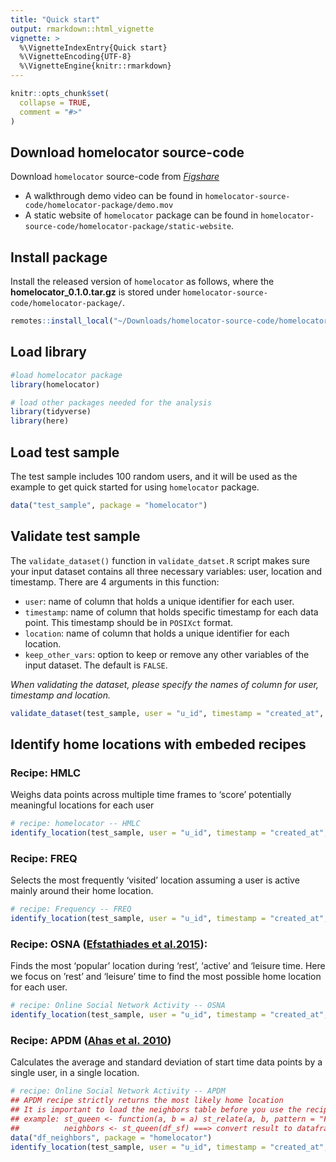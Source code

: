 ```yaml
---
title: "Quick start"
output: rmarkdown::html_vignette
vignette: >
  %\VignetteIndexEntry{Quick start}
  %\VignetteEncoding{UTF-8}
  %\VignetteEngine{knitr::rmarkdown}
---
```


```r
knitr::opts_chunk$set(
  collapse = TRUE,
  comment = "#>"
)
```


## Download homelocator source-code 

Download `homelocator` source-code from [_Figshare_](https://figshare.com/s/ce7b8bcfd2e6b44a5568)

- A walkthrough demo video can be found in `homelocator-source-code/homelocator-package/demo.mov`
- A static website of `homelocator` package can be found in `homelocator-source-code/homelocator-package/static-website`. 

## Install package 

Install the released version of `homelocator` as follows, where the **homelocator_0.1.0.tar.gz** is stored under `homelocator-source-code/homelocator-package/`. 

```r
remotes::install_local("~/Downloads/homelocator-source-code/homelocator-package/homelocator_0.1.0.tar.gz", dependencies = T)
```


## Load library

```r
#load homelocator package 
library(homelocator)
```

```r
# load other packages needed for the analysis
library(tidyverse)
library(here)
```


## Load test sample 
The test sample includes 100 random users, and it will be used as the example to get quick started for using `homelocator` package. 

```r
data("test_sample", package = "homelocator")
```

## Validate test sample 

The `validate_dataset()` function in `validate_datset.R` script makes sure your input dataset contains all three necessary variables: user, location and timestamp. There are 4 arguments in this function: 

  - `user`: name of column that holds a unique identifier for each user.
  - `timestamp`: name of column that holds specific timestamp for each data point. This timestamp should be in `POSIXct` format.
  - `location`: name of column that holds a unique identifier for each location.
  - `keep_other_vars`: option to keep or remove any other variables of the input dataset. The default is `FALSE`.

_When validating the dataset, please specify the names of column for user, timestamp and location._

```r
validate_dataset(test_sample, user = "u_id", timestamp = "created_at", location = "grid_id", keep_other_vars = FALSE)
```

## Identify home locations with embeded recipes

### Recipe: HMLC

Weighs data points across multiple time frames to ‘score’ potentially meaningful locations for each user 

```r
# recipe: homelocator -- HMLC
identify_location(test_sample, user = "u_id", timestamp = "created_at", location = "grid_id", show_n_loc = 1, recipe = "HMLC")
```

### Recipe: FREQ

Selects the most frequently 'visited' location assuming a user is active mainly around their home location. 
  
```r
# recipe: Frequency -- FREQ
identify_location(test_sample, user = "u_id", timestamp = "created_at", location = "grid_id", show_n_loc = 1, recipe = "FREQ")
```

### Recipe: OSNA ([Efstathiades et al.2015](https://www.researchgate.net/publication/279884727_Identification_of_Key_Locations_based_on_Online_Social_Network_Activity)):

Finds the most 'popular' location during 'rest', 'active' and 'leisure time. Here we focus on 'rest' and 'leisure' time to find the most possible home location for each user. 

```r
# recipe: Online Social Network Activity -- OSNA
identify_location(test_sample, user = "u_id", timestamp = "created_at", location = "grid_id", show_n_loc = 1, recipe = "OSNA")
```

### Recipe: APDM ([Ahas et al. 2010](https://www.researchgate.net/publication/233197970_Using_Mobile_Positioning_Data_to_Model_Locations_Meaningful_to_Users_of_Mobile_Phones))

Calculates the average and standard deviation of start time data points by a single user, in a single location. 

```r
# recipe: Online Social Network Activity -- APDM
## APDM recipe strictly returns the most likely home location
## It is important to load the neighbors table before you use the recipe!!
## example: st_queen <- function(a, b = a) st_relate(a, b, pattern = "F***T****")
##          neighbors <- st_queen(df_sf) ===> convert result to dataframe 
data("df_neighbors", package = "homelocator")
identify_location(test_sample, user = "u_id", timestamp = "created_at", location = "grid_id", recipe = "APDM", keep_score = F)
```

